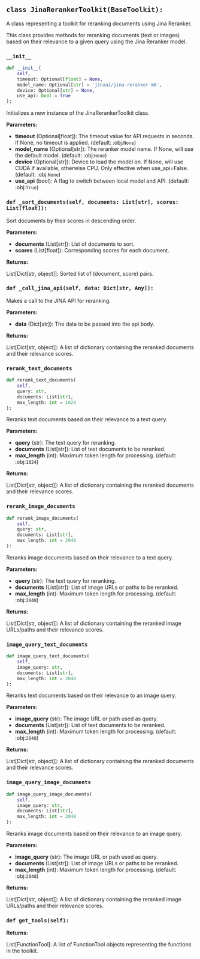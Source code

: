 <a id="camel.toolkits.jina_reranker_toolkit"></a>

<a id="camel.toolkits.jina_reranker_toolkit.JinaRerankerToolkit"></a>

## `class JinaRerankerToolkit(BaseToolkit):`

A class representing a toolkit for reranking documents
using Jina Reranker.

This class provides methods for reranking documents (text or images)
based on their relevance to a given query using the Jina Reranker model.

<a id="camel.toolkits.jina_reranker_toolkit.JinaRerankerToolkit.__init__"></a>

### `__init__`

```python
def __init__(
    self,
    timeout: Optional[float] = None,
    model_name: Optional[str] = 'jinaai/jina-reranker-m0',
    device: Optional[str] = None,
    use_api: bool = True
):
```

Initializes a new instance of the JinaRerankerToolkit class.

**Parameters:**

- **timeout** (Optional[float]): The timeout value for API requests in seconds. If None, no timeout is applied. (default: :obj:`None`)
- **model_name** (Optional[str]): The reranker model name. If None, will use the default model. (default: :obj:`None`)
- **device** (Optional[str]): Device to load the model on. If None, will use CUDA if available, otherwise CPU. Only effective when use_api=False. (default: :obj:`None`)
- **use_api** (bool): A flag to switch between local model and API. (default: :obj:`True`)

<a id="camel.toolkits.jina_reranker_toolkit.JinaRerankerToolkit._sort_documents"></a>

### `def _sort_documents(self, documents: List[str], scores: List[float]):`

Sort documents by their scores in descending order.

**Parameters:**

- **documents** (List[str]): List of documents to sort.
- **scores** (List[float]): Corresponding scores for each document.

**Returns:**

  List[Dict[str, object]]: Sorted list of (document, score) pairs.

<a id="camel.toolkits.jina_reranker_toolkit.JinaRerankerToolkit._call_jina_api"></a>

### `def _call_jina_api(self, data: Dict[str, Any]):`

Makes a call to the JINA API for reranking.

**Parameters:**

- **data** (Dict[str]): The data to be passed into the api body.

**Returns:**

  List[Dict[str, object]]: A list of dictionary containing
the reranked documents and their relevance scores.

<a id="camel.toolkits.jina_reranker_toolkit.JinaRerankerToolkit.rerank_text_documents"></a>

### `rerank_text_documents`

```python
def rerank_text_documents(
    self,
    query: str,
    documents: List[str],
    max_length: int = 1024
):
```

Reranks text documents based on their relevance to a text query.

**Parameters:**

- **query** (str): The text query for reranking.
- **documents** (List[str]): List of text documents to be reranked.
- **max_length** (int): Maximum token length for processing. (default: :obj:`1024`)

**Returns:**

  List[Dict[str, object]]: A list of dictionary containing
the reranked documents and their relevance scores.

<a id="camel.toolkits.jina_reranker_toolkit.JinaRerankerToolkit.rerank_image_documents"></a>

### `rerank_image_documents`

```python
def rerank_image_documents(
    self,
    query: str,
    documents: List[str],
    max_length: int = 2048
):
```

Reranks image documents based on their relevance to a text query.

**Parameters:**

- **query** (str): The text query for reranking.
- **documents** (List[str]): List of image URLs or paths to be reranked.
- **max_length** (int): Maximum token length for processing. (default: :obj:`2048`)

**Returns:**

  List[Dict[str, object]]: A list of dictionary containing
the reranked image URLs/paths and their relevance scores.

<a id="camel.toolkits.jina_reranker_toolkit.JinaRerankerToolkit.image_query_text_documents"></a>

### `image_query_text_documents`

```python
def image_query_text_documents(
    self,
    image_query: str,
    documents: List[str],
    max_length: int = 2048
):
```

Reranks text documents based on their relevance to an image query.

**Parameters:**

- **image_query** (str): The image URL or path used as query.
- **documents** (List[str]): List of text documents to be reranked.
- **max_length** (int): Maximum token length for processing. (default: :obj:`2048`)

**Returns:**

  List[Dict[str, object]]: A list of dictionary containing
the reranked documents and their relevance scores.

<a id="camel.toolkits.jina_reranker_toolkit.JinaRerankerToolkit.image_query_image_documents"></a>

### `image_query_image_documents`

```python
def image_query_image_documents(
    self,
    image_query: str,
    documents: List[str],
    max_length: int = 2048
):
```

Reranks image documents based on their relevance to an image query.

**Parameters:**

- **image_query** (str): The image URL or path used as query.
- **documents** (List[str]): List of image URLs or paths to be reranked.
- **max_length** (int): Maximum token length for processing. (default: :obj:`2048`)

**Returns:**

  List[Dict[str, object]]: A list of dictionary containing
the reranked image URLs/paths and their relevance scores.

<a id="camel.toolkits.jina_reranker_toolkit.JinaRerankerToolkit.get_tools"></a>

### `def get_tools(self):`

**Returns:**

  List[FunctionTool]: A list of FunctionTool objects
representing the functions in the toolkit.
